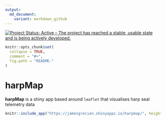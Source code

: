 ```yaml
---
output:
  md_document:
    variant: markdown_github
---
```


<!-- README.md is generated from README.Rmd. Please edit that file -->

[![Project Status: Active – The project has reached a stable, usable state and is being actively developed.](https://www.repostatus.org/badges/latest/active.svg)](https://www.repostatus.org/#active)

```r
knitr::opts_chunk$set(
  collapse = TRUE,
  comment = "#>",
  fig.path = "README-"
)
```

# harpMap

**harpMap** is a shiny app based around `leaflet` that visualises harp seal telemetry data

```r
knitr::include_app("https://jamesgrecian.shinyapps.io/harpmap/", height = "400px")
```


